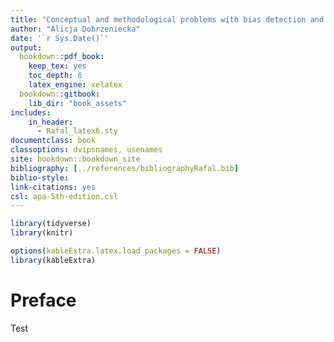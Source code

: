 ```yaml
---
title: "Conceptual and methodological problems with bias detection and avoidance in natural language processing"
author: "Alicja Dobrzeniecka"
date: '`r Sys.Date()`'
output:
  bookdown::pdf_book: 
    keep_tex: yes
    toc_depth: 6
    latex_engine: xelatex
  bookdown::gitbook:
    lib_dir: "book_assets"
includes:
    in_header:
      - Rafal_latex6.sty
documentclass: book
classoptions: dvipsnames, usenames
site: bookdown::bookdown_site
bibliography: [../references/bibliographyRafal.bib]
biblio-style: 
link-citations: yes
csl: apa-5th-edition.csl
---
```


<!-- github-repo: rstudio/bookdown-demo -->


```r
library(tidyverse)
library(knitr)

options(kableExtra.latex.load_packages = FALSE)
library(kableExtra)
```



# Preface {-}

Test 
  
<!-- testsds -->



<!-- \begin{align}  -->
<!--   f\left(k\right) = \binom{n}{k} p^k\left(1-p\right)^{n-k} -->
<!--   (\#eq:binom) -->
<!-- \end{align}  -->


<!-- This is a citation [@diamond90] which uses keys from the bib file listed in the preamble. -->

<!-- Equation \@ref(eq:binom)^[This is a footnote containing a double citation [@diamond90; @dahlmanNakedStat2020; @Zhao2019Gender].] -->

<!-- Note that chapter files are found and compiled automatically, but the file names have to contain chapter numbers first. For instance, we used `01-intro.Rmd`, placed in the same folder. Observe how we included r code inline. -->



<!-- ```{r fig-margin, fig.margin=TRUE} -->
<!-- plot(cars) -->
<!-- ``` -->

